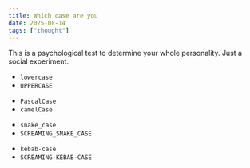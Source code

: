 ```yaml
---
title: Which case are you
date: 2025-08-14
tags: ["thought"]
---
```


This is a psychological test to determine your whole personality. Just a social experiment.

- `lowercase`
- `UPPERCASE`

<div class="space"/>

- `PascalCase`
- `camelCase`

<div class="space"/>

- `snake_case`
- `SCREAMING_SNAKE_CASE`

<div class="space"/>

- `kebab-case`
- `SCREAMING-KEBAB-CASE`

<style>
{`
.space{
    margin-bottom: 25px;
}
`}
</style>